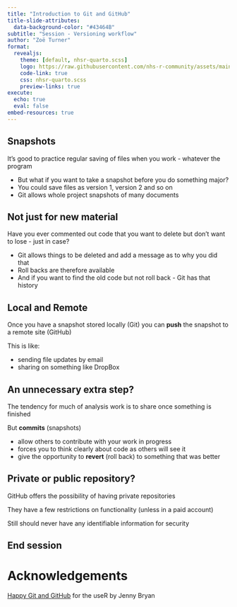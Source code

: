 ```yaml
---
title: "Introduction to Git and GitHub"
title-slide-attributes: 
  data-background-color: "#43464B"
subtitle: "Session - Versioning workflow"
author: "Zoë Turner"
format:
  revealjs:
    theme: [default, nhsr-quarto.scss]
    logo: https://raw.githubusercontent.com/nhs-r-community/assets/main/logo/nhsr-logo.svg
    code-link: true
    css: nhsr-quarto.scss
    preview-links: true
execute: 
  echo: true
  eval: false
embed-resources: true  
---
```


## Snapshots

It's good to practice regular saving of files when you work - whatever the program

:::incremental
- But what if you want to take a snapshot before you do something major?
- You could save files as version 1, version 2 and so on 
- Git allows whole project snapshots of many documents
:::

## Not just for new material

Have you ever commented out code that you want to delete but don't want to lose - just in case?

:::incremental
- Git allows things to be deleted and add a message as to why you did that
- Roll backs are therefore available
- And if you want to find the old code but not roll back - Git has that history
:::

## Local and Remote

Once you have a snapshot stored locally (Git) you can **push** the snapshot to a remote site (GitHub) 

This is like:

::: incremental
- sending file updates by email
- sharing on something like DropBox
:::

## An unnecessary extra step?

The tendency for much of analysis work is to share once something is finished

But **commits** (snapshots)

::: incremental
- allow others to contribute with your work in progress
- forces you to think clearly about code as others will see it
- give the opportunity to **revert** (roll back) to something that was better
:::

## Private or public repository?

GitHub offers the possibility of having private repositories

::: {.fragment .fade-in}
They have a few restrictions on functionality (unless in a paid account)
:::
::: {.fragment .fade-in}
Still should never have any identifiable information for security 
:::
## End session

# Acknowledgements

[Happy Git and GitHub](https://happygitwithr.com/) for the useR by Jenny Bryan

